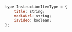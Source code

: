 
<Props of={Instructions} />

``` javascript

type InstructionItemType = {
    title: string;
    mediaUrl: string;
    isVideo: boolean;
};

```

